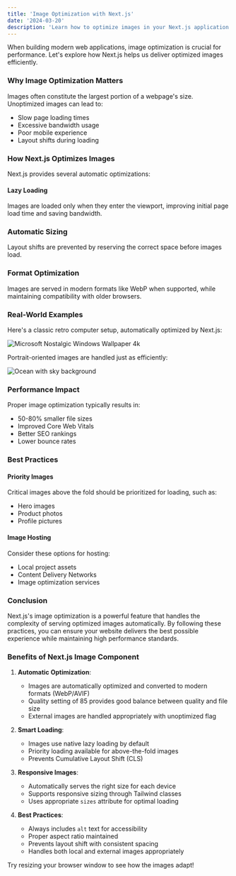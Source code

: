 ```yaml
---
title: 'Image Optimization with Next.js'
date: '2024-03-20'
description: 'Learn how to optimize images in your Next.js application using the built-in Image component'
---
```


When building modern web applications, image optimization is crucial for performance. Let's explore how Next.js helps us deliver optimized images efficiently.

### Why Image Optimization Matters

Images often constitute the largest portion of a webpage's size. Unoptimized images can lead to:

- Slow page loading times
- Excessive bandwidth usage
- Poor mobile experience
- Layout shifts during loading

### How Next.js Optimizes Images

Next.js provides several automatic optimizations:

#### Lazy Loading

Images are loaded only when they enter the viewport, improving initial page load time and saving bandwidth.

### Automatic Sizing

Layout shifts are prevented by reserving the correct space before images load.

### Format Optimization

Images are served in modern formats like WebP when supported, while maintaining compatibility with older browsers.

### Real-World Examples

Here's a classic retro computer setup, automatically optimized by Next.js:

![Microsoft Nostalgic Windows Wallpaper 4k](/img/Microsoft_Nostalgic_Windows_Wallpaper_4k.jpg)

Portrait-oriented images are handled just as efficiently:

![Ocean with sky background](/img/photo-1522092787785-60123fde65c4.jpeg)

### Performance Impact

Proper image optimization typically results in:

- 50-80% smaller file sizes
- Improved Core Web Vitals
- Better SEO rankings
- Lower bounce rates

### Best Practices

#### Priority Images

Critical images above the fold should be prioritized for loading, such as:

- Hero images
- Product photos
- Profile pictures

#### Image Hosting

Consider these options for hosting:

- Local project assets
- Content Delivery Networks
- Image optimization services

### Conclusion

Next.js's image optimization is a powerful feature that handles the complexity of serving optimized images automatically. By following these practices, you can ensure your website delivers the best possible experience while maintaining high performance standards.

### Benefits of Next.js Image Component

1. **Automatic Optimization**:

   - Images are automatically optimized and converted to modern formats (WebP/AVIF)
   - Quality setting of 85 provides good balance between quality and file size
   - External images are handled appropriately with unoptimized flag

2. **Smart Loading**:

   - Images use native lazy loading by default
   - Priority loading available for above-the-fold images
   - Prevents Cumulative Layout Shift (CLS)

3. **Responsive Images**:

   - Automatically serves the right size for each device
   - Supports responsive sizing through Tailwind classes
   - Uses appropriate `sizes` attribute for optimal loading

4. **Best Practices**:
   - Always includes `alt` text for accessibility
   - Proper aspect ratio maintained
   - Prevents layout shift with consistent spacing
   - Handles both local and external images appropriately

Try resizing your browser window to see how the images adapt!
